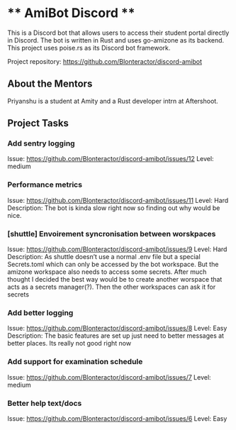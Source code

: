 # ** AmiBot Discord **

This is a Discord bot that allows users to access their student portal directly in Discord. The bot is written in Rust and uses go-amizone as its backend. This project uses poise.rs as its Discord bot framework.

Project repository: https://github.com/Blonteractor/discord-amibot

## About the Mentors

Priyanshu is a student at Amity and a Rust developer intrn at Aftershoot.

## Project Tasks

### Add sentry logging

Issue: https://github.com/Blonteractor/discord-amibot/issues/12
Level: medium

### Performance metrics

Issue: https://github.com/Blonteractor/discord-amibot/issues/11
Level: Hard
Description: The bot is kinda slow right now so finding out why would be nice.

### [shuttle] Envoirement syncronisation between worskpaces

Issue: https://github.com/Blonteractor/discord-amibot/issues/9
Level: Hard
Description:
As shuttle doesn’t use a normal .env file but a special Secrets.toml which can only be accessed by the bot workspace. But the amizone workspace also needs to access some secrets.
After much thought I decided the best way would be to create another worspace that acts as a secrets manager(?). Then the other workspaces can ask it for secrets

### Add better logging

Issue: https://github.com/Blonteractor/discord-amibot/issues/8
Level: Easy
Description: The basic features are set up just need to better messages at better places. Its really not good right now

### Add support for examination schedule

Issue: https://github.com/Blonteractor/discord-amibot/issues/7
Level: medium

### Better help text/docs

Issue: https://github.com/Blonteractor/discord-amibot/issues/6
Level: Easy
